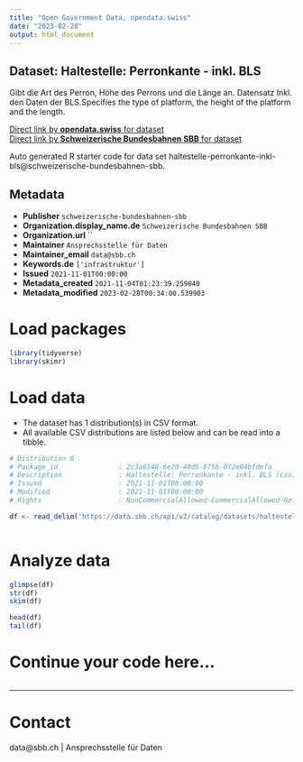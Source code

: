 ```yaml
---
title: "Open Government Data, opendata.swiss"
date: "2023-02-28"
output: html_document
---
```


## Dataset: Haltestelle: Perronkante - inkl. BLS

Gibt die Art des Perron, Höhe des Perrons und die Länge an. Datensatz Inkl. den Daten der BLS.Specifies the type of platform, the height of the platform and the length.

[Direct link by **opendata.swiss** for dataset](https://opendata.swiss/de/dataset/haltestelle-perronkante-inkl-bls)<br>
[Direct link by **Schweizerische Bundesbahnen SBB** for dataset](https://data.sbb.ch/explore/dataset/haltestelle-perronkante-inkl-bls/)

Auto generated R starter code for data set haltestelle-perronkante-inkl-bls@schweizerische-bundesbahnen-sbb.

## Metadata

- **Publisher** `schweizerische-bundesbahnen-sbb`
- **Organization.display_name.de** `Schweizerische Bundesbahnen SBB`
- **Organization.url** ``
- **Maintainer** `Ansprechsstelle für Daten`
- **Maintainer_email** `data@sbb.ch`
- **Keywords.de** `['infrastruktur']`
- **Issued** `2021-11-01T00:00:00`
- **Metadata_created** `2021-11-04T01:23:39.259040`
- **Metadata_modified** `2023-02-28T00:34:00.539903`


# Load packages

```r

library(tidyverse)
library(skimr)

```

# Load data

-   The dataset has 1 distribution(s) in CSV format.
-   All available CSV distributions are listed below and can be read into a tibble.

```r

# Distribution 0
# Package_id               : 2c3a6548-6e20-48d5-875b-072e04bfdefa
# Description              : Haltestelle: Perronkante - inkl. BLS (csv)
# Issued                   : 2021-11-01T00:00:00
# Modified                 : 2021-11-01T00:00:00
# Rights                   : NonCommercialAllowed-CommercialAllowed-ReferenceRequired

df <- read_delim('https://data.sbb.ch/api/v2/catalog/datasets/haltestelle-perronkante-inkl-bls/exports/csv')



```

# Analyze data

```r

glimpse(df)
str(df)
skim(df)

head(df)
tail(df)

```

# Continue your code here...

```r

```

------------------------------------------------------------------------

# Contact

data@sbb.ch | Ansprechsstelle für Daten
